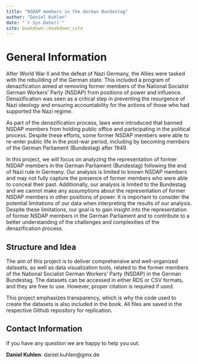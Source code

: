 ```yaml
--- 
title: "NSDAP members in the German Bundestag"
author: "Daniel Kuhlen"
date: "`r Sys.Date()`"
site: bookdown::bookdown_site
---
```


# General Information

After World War II and the defeat of Nazi Germany, the Allies were tasked with the rebuilding of the German state. This included a program of denazification aimed at removing former members of the National Socialist German Workers' Party (NSDAP) from positions of power and influence. Denazification was seen as a critical step in preventing the resurgence of Nazi ideology and ensuring accountability for the actions of those who had supported the Nazi regime.

As part of the denazification process, laws were introduced that banned NSDAP members from holding public office and participating in the political process. Despite these efforts, some former NSDAP members were able to re-enter public life in the post-war period, including by becoming members of the German Parliament (Bundestag) after 1949.

In this project, we will focus on analyzing the representation of former NSDAP members in the German Parliament (Bundestag) following the end of Nazi rule in Germany. Our analysis is limited to known NSDAP members and may not fully capture the presence of former members who were able to conceal their past. Additionally, our analysis is limited to the Bundestag and we cannot make any assumptions about the representation of former NSDAP members in other positions of power. It is important to consider the potential limitations of our data when interpreting the results of our analysis. Despite these limitations, our goal is to gain insight into the representation of former NSDAP members in the German Parliament and to contribute to a better understanding of the challenges and complexities of the denazification process.


## Structure and Idea 

The aim of this project is to deliver comprehensive and well-organized datasets, as well as data visualization tools, related to the former members of the National Socialist German Workers' Party (NSDAP) in the German Bundestag. The datasets can be accessed in either RDS or CSV formats, and they are free to use. However, proper citation is required if used.

This project emphasizes transparency, which is why the code used to create the datasets is also included in the book. All files are saved in the respective Github repository for replication. 

## Contact Information

If you have any question we are happy to help you out.

**Daniel Kuhlen**: daniel.kuhlen@gmx.de
